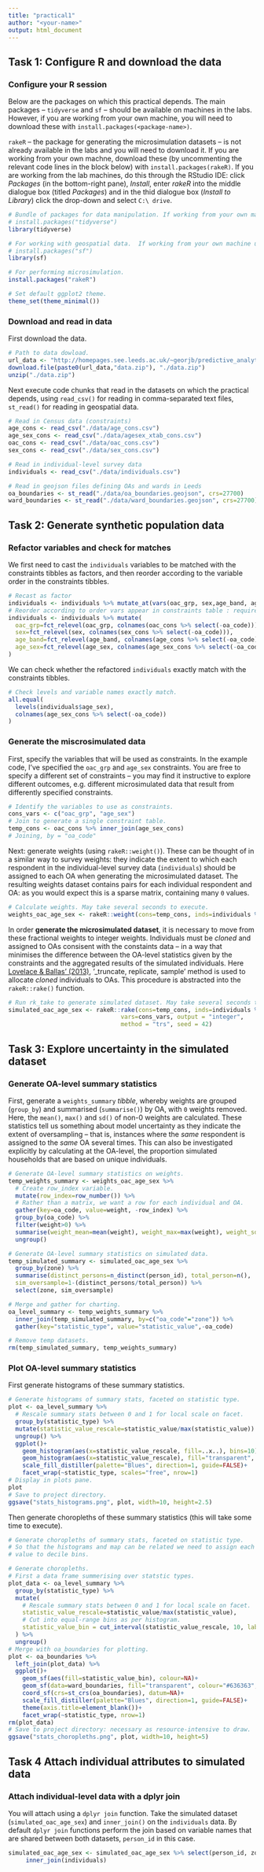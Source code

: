 ```yaml
---
title: "practical1"
author: "<your-name>"
output: html_document
---
```


## Task 1: Configure R and download the data

### Configure your R session

Below are the packages on which this practical depends. The main packages -- `tidyverse` and `sf` -- should be available on machines in the labs. However, if you are working from your own machine, you will need to download these with `install.packages(<package-name>)`.

`rakeR` -- the package for generating the microsimulation datasets -- is not already available in the labs and you will need to download it. If you are working from your own machne, download these (by uncommenting the relevant code lines in the block below) with `install.packages(rakeR)`. If you are working from the lab machines, do this through the RStudio IDE: click _Packages_ (in the bottom-right pane), _Install_, enter _rakeR_ into the middle dialogue box (titled _Packages_) and in the thid dialogue box (_Install to Library_) click the drop-down and select `C:\ drive`.


```r
# Bundle of packages for data manipulation. If working from your own machine uncomment to download.
# install.packages("tidyverse")
library(tidyverse)

# For working with geospatial data.  If working from your own machine uncomment to download.
# install.packages("sf")
library(sf)

# For performing microsimulation.
install.packages("rakeR")

# Set default ggplot2 theme.
theme_set(theme_minimal())
```

### Download and read in data

First download the data.

```r
# Path to data dowload.
url_data <- "http://homepages.see.leeds.ac.uk/~georjb/predictive_analytics/"
download.file(paste0(url_data,"data.zip"), "./data.zip")
unzip("./data.zip")
```

Next execute code chunks that read in the datasets on which the practical depends, using `read_csv()` for reading in comma-separated text files, `st_read()` for reading in geospatial data.

```r
# Read in Census data (constraints)
age_cons <- read_csv("./data/age_cons.csv")
age_sex_cons <- read_csv("./data/agesex_xtab_cons.csv")
oac_cons <- read_csv("./data/oac_cons.csv")
sex_cons <- read_csv("./data/sex_cons.csv")

# Read in individual-level survey data
individuals <- read_csv("./data/individuals.csv")

# Read in geojson files defining OAs and wards in Leeds
oa_boundaries <- st_read("./data/oa_boundaries.geojson", crs=27700)
ward_boundaries <- st_read("./data/ward_boundaries.geojson", crs=27700)
```

## Task 2: Generate synthetic population data

### Refactor variables and check for matches

We first need to cast the `individuals` variables to be matched with the constraints tibbles as factors, and then reorder according to the variable order in the constraints tibbles.

```r
# Recast as factor
individuals <- individuals %>% mutate_at(vars(oac_grp, sex,age_band, age_sex),funs(factor(.)))
# Reorder according to order vars appear in constraints table : required by rakeR.
individuals <- individuals %>% mutate(
  oac_grp=fct_relevel(oac_grp, colnames(oac_cons %>% select(-oa_code))),
  sex=fct_relevel(sex, colnames(sex_cons %>% select(-oa_code))),
  age_band=fct_relevel(age_band, colnames(age_cons %>% select(-oa_code))),
  age_sex=fct_relevel(age_sex, colnames(age_sex_cons %>% select(-oa_code)))
)
```

We can check whether the refactored `individuals` exactly match with the constraints tibbles.

```r
# Check levels and variable names exactly match.
all.equal(
  levels(individuals$age_sex),
  colnames(age_sex_cons %>% select(-oa_code))
)
```

### Generate the miscrosimulated data

First, specify the variables that will be used as constraints. In the example code, I've specified the `oac_grp` and `age_sex` constraints. You are free to specify a different set of constraints -- you may find it instructive to explore different outcomes, e.g. different microsimulated data that result from differently specified constraints.

```r
# Identify the variables to use as constraints.
cons_vars <- c("oac_grp", "age_sex")
# Join to generate a single constraint table.
temp_cons <- oac_cons %>% inner_join(age_sex_cons)
# Joining, by = "oa_code"
```

Next: generate weights (using `rakeR::weight()`). These can be thought of in a similar way to survey weights: they indicate the extent to which each respondent in the individual-level survey data (`individuals`) should be assigned to each OA when generating the microsimulated dataset. The resulting weights dataset contains pairs for each individual respondent and OA: as you would expect this is a sparse matrix, containing many `0` values.

```r
# Calculate weights. May take several seconds to execute.
weights_oac_age_sex <- rakeR::weight(cons=temp_cons, inds=individuals %>% select(person_id, oac_grp, age_sex), vars=cons_vars)
```

In order **generate the microsimulated dataset**, it is necessary to move from these fractional weights to integer weights. Individuals must be _cloned_ and assigned to OAs consisent with the constaints data -- in a way that minimises the difference between the OA-level statistics given by the constraints  and the aggregated results of the simulated individuals. Here [Lovelace & Ballas' (2013)](https://www.sciencedirect.com/science/article/pii/S0198971513000240), '_truncate, replicate, sample' method is used to allocate _cloned_ individuals to OAs. This procedure is abstracted into the `rakeR::rake()` function.

```r
# Run rk_take to generate simulated dataset. May take several seconds to execute.
simulated_oac_age_sex <- rakeR::rake(cons=temp_cons, inds=individuals %>% select(person_id, oac_grp, age_sex),
                                vars=cons_vars, output = "integer",
                                method = "trs", seed = 42)
```

## Task 3: Explore uncertainty in the simulated dataset

### Generate OA-level summary statistics

First, generate a `weights_summary` _tibble_, whereby weights are grouped (`group_by`) and summarised (`summarise()`) by OA, with `0` weights removed. Here, the `mean()`, `max()` and `sd()` of non-0 weights are calculated. These statistics tell us something about model uncertainty as they indicate the extent of oversampling -- that is, instances where the _same_ respondent is assigned to the _same_ OA several times. This can also be investigated explicitly by calculating at the OA-level, the proportion simulated households that are based on unique individuals.

```r
# Generate OA-level summary statistics on weights.
temp_weights_summary <- weights_oac_age_sex %>%
  # Create row_index variable.
  mutate(row_index=row_number()) %>%
  # Rather than a matrix, we want a row for each individual and OA.
  gather(key=oa_code, value=weight, -row_index) %>%
  group_by(oa_code) %>%
  filter(weight>0) %>%
  summarise(weight_mean=mean(weight), weight_max=max(weight), weight_sd=sd(weight)) %>%
  ungroup()

# Generate OA-level summary statistics on simulated data.
temp_simulated_summary <- simulated_oac_age_sex %>%
  group_by(zone) %>%
  summarise(distinct_persons=n_distinct(person_id), total_person=n(),
  sim_oversample=1-(distinct_persons/total_person)) %>%
  select(zone, sim_oversample)

# Merge and gather for charting.
oa_level_summary <- temp_weights_summary %>%
  inner_join(temp_simulated_summary, by=c("oa_code"="zone")) %>%
  gather(key="statistic_type", value="statistic_value",-oa_code)

# Remove temp datasets.
rm(temp_simulated_summary, temp_weights_summary)
```

### Plot OA-level summary statistics

First generate histograms of these summary statistics.

```r
# Generate histograms of summary stats, faceted on statistic type.
plot <- oa_level_summary %>%
  # Rescale summary stats between 0 and 1 for local scale on facet.
  group_by(statistic_type) %>%
  mutate(statistic_value_rescale=statistic_value/max(statistic_value)) %>%
  ungroup() %>%
  ggplot()+
    geom_histogram(aes(x=statistic_value_rescale, fill=..x..), bins=10)+
    geom_histogram(aes(x=statistic_value_rescale), fill="transparent", colour="#636363", size=0.1, bins=10)+
    scale_fill_distiller(palette="Blues", direction=1, guide=FALSE)+
    facet_wrap(~statistic_type, scales="free", nrow=1)
# Display in plots pane.
plot
# Save to project directory.
ggsave("stats_histograms.png", plot, width=10, height=2.5)

```

Then generate choropleths of these summary statistics (this will take some time to execute).

```r
# Generate choropleths of summary stats, faceted on statistic type.
# So that the histograms and map can be related we need to assign each
# value to decile bins.

# Generate choropleths.
# First a data frame summerising over statstic types.
plot_data <- oa_level_summary %>%
  group_by(statistic_type) %>%
  mutate(
    # Rescale summary stats between 0 and 1 for local scale on facet.
    statistic_value_rescale=statistic_value/max(statistic_value),
    # Cut into equal-range bins as per histogram.
    statistic_value_bin = cut_interval(statistic_value_rescale, 10, labels=FALSE)
  ) %>%
  ungroup()
# Merge with oa_boundaries for plotting.
plot <- oa_boundaries %>%
  left_join(plot_data) %>%
  ggplot()+
    geom_sf(aes(fill=statistic_value_bin), colour=NA)+
    geom_sf(data=ward_boundaries, fill="transparent", colour="#636363", size=0.1)+
    coord_sf(crs=st_crs(oa_boundaries), datum=NA)+
    scale_fill_distiller(palette="Blues", direction=1, guide=FALSE)+
    theme(axis.title=element_blank())+
    facet_wrap(~statistic_type, nrow=1)
rm(plot_data)
# Save to project directory: necessary as resource-intensive to draw.
ggsave("stats_choropleths.png", plot, width=10, height=5)
```


## Task 4 Attach individual attributes to simulated data


### Attach individual-level data with a dplyr join

You will attach using a `dplyr join` function. Take the simulated dataset (`simulated_oac_age_sex`)  and `inner_join()` on the `individuals` data. By default `dplyr join` functions perform the join based on variable names that are shared between both datasets, `person_id` in this case.

```r
simulated_oac_age_sex <- simulated_oac_age_sex %>% select(person_id, zone) %>%
     inner_join(individuals)
```
